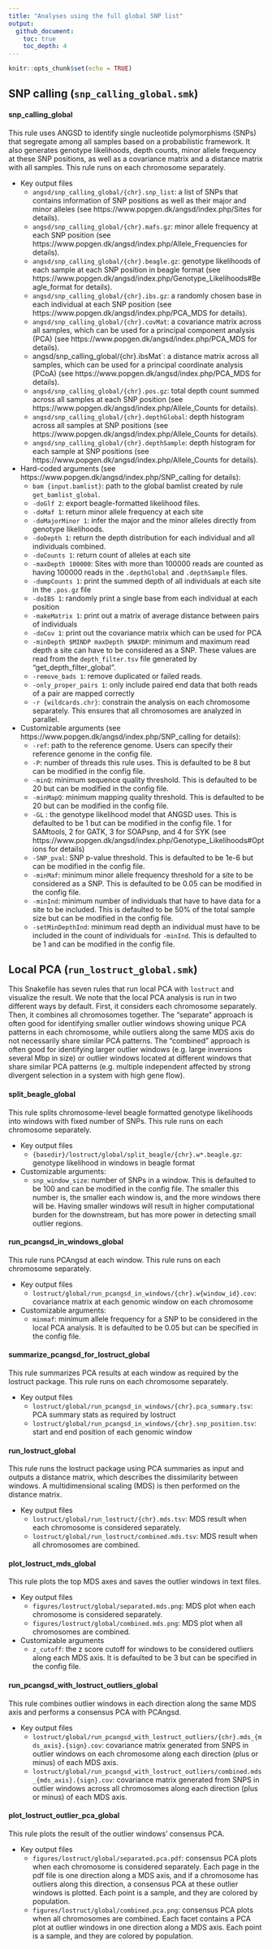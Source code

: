 ```yaml
---
title: "Analyses using the full global SNP list"
output: 
  github_document:
    toc: true
    toc_depth: 4
---
```


```r
knitr::opts_chunk$set(echo = TRUE)
```

## SNP calling (`snp_calling_global.smk`)

#### snp_calling_global

This rule uses ANGSD to identify single nucleotide polymorphisms (SNPs) that segregate among all samples based on a probabilistic framework. It also generates genotype likelihoods, depth counts, minor allele frequency at these SNP positions, as well as a covariance matrix and a distance matrix with all samples. This rule runs on each chromosome separately.

* Key output files 
  * `angsd/snp_calling_global/{chr}.snp_list`: a list of SNPs that contains information of SNP positions as well as their major and minor alleles (see https://www.popgen.dk/angsd/index.php/Sites for details).
  * `angsd/snp_calling_global/{chr}.mafs.gz`: minor allele frequency at each SNP position (see https://www.popgen.dk/angsd/index.php/Allele_Frequencies for details).
  * `angsd/snp_calling_global/{chr}.beagle.gz`: genotype likelihoods of each sample at each SNP position in beagle format (see https://www.popgen.dk/angsd/index.php/Genotype_Likelihoods#Beagle_format for details).
  * `angsd/snp_calling_global/{chr}.ibs.gz`: a randomly chosen base in each individual at each SNP position (see https://www.popgen.dk/angsd/index.php/PCA_MDS for details).
  * `angsd/snp_calling_global/{chr}.covMat`: a covariance matrix across all samples, which can be used for a principal component analysis (PCA) (see https://www.popgen.dk/angsd/index.php/PCA_MDS for details).
  * angsd/snp_calling_global/{chr}.ibsMat`: a distance matrix across all samples, which can be used for a principal coordinate analysis (PCoA) (see https://www.popgen.dk/angsd/index.php/PCA_MDS for details).
  * `angsd/snp_calling_global/{chr}.pos.gz`: total depth count summed across all samples at each SNP position (see https://www.popgen.dk/angsd/index.php/Allele_Counts for details).
  * `angsd/snp_calling_global/{chr}.depthGlobal`: depth histogram across all samples at SNP positions (see https://www.popgen.dk/angsd/index.php/Allele_Counts for details).
  * `angsd/snp_calling_global/{chr}.depthSample`: depth histogram for each sample at SNP positions (see https://www.popgen.dk/angsd/index.php/Allele_Counts for details).

* Hard-coded arguments (see https://www.popgen.dk/angsd/index.php/SNP_calling for details):
  * `bam {input.bamlist}`: path to the global bamlist created by rule `get_bamlist_global`.
  * `-doGlf 2`: export beagle-formatted likelihood files.
  * `-doMaf 1`: return minor allele frequency at each site
  * `-doMajorMinor 1`: infer the major and the minor alleles directly from genotype likelihoods.
  * `-doDepth 1`: return the depth distribution for each individual and all individuals combined.
  * `-doCounts 1`: return count of alleles at each site
  * `-maxDepth 100000`: Sites with more than 100000 reads are counted as having 100000 reads in the `.depthGlobal` and `.depthSample` files.
  * `-dumpCounts 1`: print the summed depth of all individuals at each site in the `.pos.gz` file
  * `-doIBS 1`: randomly print a single base from each individual at each position
  * `-makeMatrix 1`: print out a matrix of average distance between pairs of individuals
  * `-doCov 1`: print out the covariance matrix which can be used for PCA
  * `-minDepth $MINDP maxDepth $MAXDP`: minimum and maximum read depth a site can have to be considered as a SNP. These values are read from the `depth_filter.tsv` file generated by “get_depth_filter_global”. 
  * `-remove_bads 1`: remove duplicated or failed reads.
  * `-only_proper_pairs 1`: only include paired end data that both reads of a pair are mapped correctly
  * `-r {wildcards.chr}`: constrain the analysis on each chromosome separately. This ensures that all chromosomes are analyzed in parallel.
  
* Customizable arguments (see https://www.popgen.dk/angsd/index.php/SNP_calling for details):
  * `-ref`:  path to the reference genome. Users can specify their reference genome in the config file.
  * `-P`: number of threads this rule uses. This is defaulted to be 8 but can be modified in the config file. 
  * `-minQ`: minimum sequence quality threshold. This is defaulted to be 20 but can be modified in the config file. 
  * `-minMapQ`: minimum mapping quality threshold. This is defaulted to be 20 but can be modified in the config file. 
  * `-GL` : the genotype likelihood model that ANGSD uses. This is defaulted to be 1 but can be modified in the config file. 1 for  SAMtools, 2 for GATK, 3 for SOAPsnp, and 4 for SYK (see https://www.popgen.dk/angsd/index.php/Genotype_Likelihoods#Options for details)
  * `-SNP_pval`: SNP p-value threshold. This is defaulted to be 1e-6 but can be modified in the config file.
  * `-minMaf`: minimum minor allele frequency threshold for a site to be considered as a SNP. This is defaulted to be 0.05 can be modified in the config file.
  * `-minInd`: minimum number of individuals that have to have data  for a site to be included. This is defaulted to be 50% of the total sample size but can be modified in the config file.
  * `-setMinDepthInd`: minimum read depth an individual must have to be included in the count of individuals for `-minInd`. This is defaulted to be 1 and can be modified in the config file. 
  

## Local PCA (`run_lostruct_global.smk`)

This Snakefile has seven rules that run local PCA with `lostruct` and visualize the result. We note that the local PCA analysis is run in two different ways by default. First, it considers each chromosome separately. Then, it combines all chromosomes together. The “separate” approach is often good for identifying smaller outlier windows showing unique PCA patterns in each chromosome, while outliers along the same MDS axis do not necessarily share similar PCA patterns. The “combined” approach is often good for identifying larger outlier windows (e.g. large inversions several Mbp in size) or outlier windows located at different windows that share similar PCA patterns (e.g. multiple independent affected by strong divergent selection in a system with high gene flow). 

#### split_beagle_global

This rule splits chromosome-level beagle formatted genotype likelihoods into windows with fixed number of SNPs. This rule runs on each chromosome separately.

* Key output files 
  * `{basedir}/lostruct/global/split_beagle/{chr}.w*.beagle.gz`: genotype likelihood in windows in beagle format
  
* Customizable arguments:
  * `snp_window_size`: number of SNPs in a window. This is defaulted to be 100 and can be modified in the config file. The smaller this number is, the smaller each window is, and the more windows there will be. Having smaller windows will result in higher computational burden for the downstream, but has more power in detecting small outlier regions.

#### run_pcangsd_in_windows_global

This rule runs PCAngsd at each window. This rule runs on each chromosome separately.

* Key output files 
  * `lostruct/global/run_pcangsd_in_windows/{chr}.w{window_id}.cov`: covariance matrix at each genomic window on each chromosome
  
* Customizable arguments:
  * `minmaf`: minimum allele frequency for a SNP to be considered in the local PCA analysis. It is defaulted to be 0.05 but can be specified in the config file.

#### summarize_pcangsd_for_lostruct_global

This rule summarizes PCA results at each window as required by the lostruct package. This rule runs on each chromosome separately.

* Key output files 
  * `lostruct/global/run_pcangsd_in_windows/{chr}.pca_summary.tsv`: PCA summary stats as required by lostruct
  * `lostruct/global/run_pcangsd_in_windows/{chr}.snp_position.tsv`: start and end position of each genomic window

#### run_lostruct_global

This rule runs the lostruct package using PCA summaries as input and outputs a distance matrix, which describes the dissimilarity between windows. A multidimensional scaling (MDS) is then performed on the distance matrix.

* Key output files 
  * `lostruct/global/run_lostruct/{chr}.mds.tsv`: MDS result when each chromosome is considered separately.
  * `lostruct/global/run_lostruct/combined.mds.tsv`: MDS result when all chromosomes are combined. 

#### plot_lostruct_mds_global

This rule plots the top MDS axes and saves the outlier windows in text files.

* Key output files 
  * `figures/lostruct/global/separated.mds.png`: MDS plot when each chromosome is considered separately.
  * `figures/lostruct/global/combined.mds.png`: MDS plot when all chromosomes are combined. 

* Customizable arguments
  * `z_cutoff`: the z score cutoff for windows to be considered outliers along each MDS axis. It is defaulted to be 3 but can be specified in the config file. 

#### run_pcangsd_with_lostruct_outliers_global

This rule combines outlier windows in each direction along the same MDS axis and performs a consensus PCA with PCAngsd.

* Key output files 
  * `lostruct/global/run_pcangsd_with_lostruct_outliers/{chr}.mds_{mds_axis}.{sign}.cov`: covariance matrix generated from SNPS in outlier windows on each chromosome along each direction (plus or minus) of each MDS axis.
  * `lostruct/global/run_pcangsd_with_lostruct_outliers/combined.mds_{mds_axis}.{sign}.cov`: covariance matrix generated from SNPS in outlier windows across all chromosomes along each direction (plus or minus) of each MDS axis.

#### plot_lostruct_outlier_pca_global

This rule plots the result of the outlier windows' consensus PCA.

* Key output files 
  * `figures/lostruct/global/separated.pca.pdf`: consensus PCA plots when each chromosome is considered separately. Each page in the pdf file is one direction along a MDS axis, and if a chromosome has outliers along this direction, a consensus PCA at these outlier windows is plotted. Each point is a sample, and they are colored by population.
  * `figures/lostruct/global/combined.pca.png`: consensus PCA plots when all chromosomes are combined. Each facet contains a PCA plot at outlier windows in one direction along a MDS axis. Each point is a sample, and they are colored by population.
